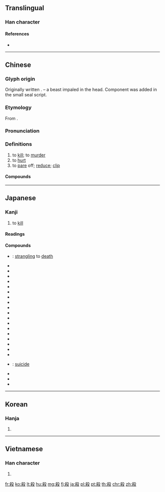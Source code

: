 {{also|杀}}
==Translingual==

===Han character===
{{Han char|rn=79|rad=殳|as=07|sn=11|four=47947|canj=KCHNE,KDHNE|ids=⿰杀殳}}

====References====
* {{Han ref|kx=0585.110|dkj=16638|dj=0978.050|hdz=32157.010|uh=6BBA|ud=27578|bh=B1FE|bd=45566}}

----

==Chinese==
{{zh-forms|s=杀}}

===Glyph origin===
Originally written {{zh-l|*杀}}. {{liushu|p}} – a beast impaled in the head. Component {{zh-l|*殳|pole, weapon}} was added in the small seal script.

===Etymology===
From {{inh|zh|sit-pro|*g/b-sat}}.

===Pronunciation===
{{zh-pron
|m=shā
|ma=
|c=saat3,saai3
|h=pfs=sat
|mn=sat
|w=4saq
|mc=y
|oc=y
|cat=v
}}

===Definitions===
{{zh-hanzi}}

# to [[kill]]; to [[murder]]
# to [[hurt]]
# to [[pare]] off; [[reduce]]; [[clip]]
#: {{zh-x|隆殺 之 義 辨 矣。|The principle of increase and dimunution (of sumptuary allowances) is defined.|CL|ref={{w2|zh|荀子}}, {{lang|zh|《樂論》}}}}

====Compounds====
{{zh-der|殺場|殺蟲藥|殺敵致果|殺伐|殺風景|殺害|殺機|殺雞取卵|殺雞嚇猴|殺價|殺戒|殺菌|殺戮|殺掠|殺碁|殺氣|殺青|殺人不見血|殺人不眨眼|殺人越貨|殺傷|殺身|殺身成仁|殺生|殺手|殺手锏|殺死|殺頭|殺一儆百|殺一警百|一概抹殺|一筆抹殺|不教而殺|不殺|不豐不殺|仇殺|他殺|以殺去殺|以殺止殺|低溫殺菌|借刀殺人|借劍殺人|凶殺|凶殺案|切腹自殺|刺殺|剿殺|劫殺|勝殘去殺|卸磨殺驢|去殺勝殘|合殺|喊殺|喊殺連天|嗜殺成性|噍殺|嚴殺|坑殺|大屠殺|大殺|大殺風景|天殺的|天生天殺|夾殺|好生惡殺|妨殺|姦殺|宰殺|封殺|射殺|屠殺|幽殺|廝殺|忒殺|情殺|惡支殺|慈悲殺人|慢性自殺|打打殺殺|打殺|打魚殺家|扼殺|抄殺|折殺|抹殺|拉殺|拋閃殺人|按殺|捐殘去殺|捕殺|掠殺|接殺|掩殺|搏殺|撲殺|收殺|故殺|斫殺|斬刈殺伐|斬盡殺絕|春生秋殺|暗殺|曾參殺人|曾子殺彘|格殺|格殺勿論|槍殺|止殺|殘殺|殺一利百|殺人償命|殺人如芥|殺人如草|殺人如蓺|殺人如麻|殺人放火|殺人滅口|殺人滅跡|殺人犯|殺人盈野|殺人罪|殺伐決斷|殺傷力|殺出重圍|殺剁|殺千刀|殺口甜|殺坯|殺妻求將|殺威棒|殺威風|殺家達子|殺彘教子|殺性子|殺手鐧|殺才|殺氣騰騰|殺狗勸夫|殺狗記|殺生之柄|殺生之權|殺生與奪|殺聲震天|殺菌劑|殺蟲劑|殺蟲器|殺衣縮食|殺身之禍|殺身出生|殺身報國|殺身成名|殺身成義|殺身救國|殺身為報|殺雞儆猴|殺雞扯脖|殺雞炊黍|殺雞為黍|殺雞駭猴|殺馬毀車|毀車殺馬|毒殺|氣殺鍾馗|沒亂殺|沒合殺|淹殺|減殺|溷殺|濫殺無辜|爛殺|牲殺|狗氣殺|狙殺|猛殺|獵殺|生殺之權|生殺予奪|生殺大權|生殺與奪|畏罪自殺|痛殺殺|砍殺|破殺殺|笑殺|絞殺|義刑義殺|肅殺|自殺|自相殘殺|苦殺|荊劉拜殺|藥殺|虐殺|虧殺|衝殺|覆軍殺將|觸殺|誅殺|誅盡殺絕|誘殺|誤殺|謀殺|豐殺|趕盡殺絕|躁殺|追殺|通殺|逼殺|過失殺人|雙殺|馬殺雞|鴆殺}}

{{zh-cat|Elementary|Death}}

----

==Japanese==

===Kanji===
{{ja-kanji|grade=4|rs=殳07}}

# to [[kill]]

====Readings====
{{ja-readings
|goon=[[せい]] (sei) {{non-joyo-reading}}, [[せち]] (sechi) {{non-joyo-reading}}, [[せつ]] (setsu)
|kanon=[[さい]] (sai), [[さつ]] (satsu)
|kun=[[ころす|ころ.す]] ({{ja-l|殺す}}, koro.su), [[そぐ|そ.ぐ]] ({{ja-l|殺ぐ}}, so.gu)
}}

====Compounds====
{{der-top|Compounds}}
* {{ja-r|縊殺|いさつ}}: [[strangling]] to [[death]]
* {{ja-r|虐殺|ぎゃくさつ}}
* {{ja-r|人殺し|ひとごろし}}
* {{ja-r|殺人|さつじん}}
* {{ja-r|殺害|さつがい}}
* {{ja-r|殺気|さっき}}
* {{ja-r|殺菌|さっきん}}
* {{ja-r|殺傷|さっしょう}}
* {{ja-r|殺身|さっしん}}
* {{ja-r|殺生|せっしょう}}
* {{ja-r|殺青|さっせい}}
* {{ja-r|殺節|さっせつ}}
* {{ja-r|殺到|さっとう}}
* {{ja-r|殺伐|さつばつ}}
* {{ja-r|殺風景|さっぷうけい}}
* {{ja-r|殺戮|さつりく}}
* {{ja-r|殺略|さつりゃく}}
* {{ja-r|殺陣|さつじん}}
* {{ja-r|刺殺|しさつ}}
* {{ja-r|自殺|じさつ}}: [[suicide]]
* {{ja-r|相殺|そうさい}}
* {{ja-r|他殺|たさつ}}
* {{ja-r|抹殺|まっさつ}}
{{der-bottom}}

----

==Korean==

===Hanja===
{{ko-hanja|hangeul=[[살]], [[쇠]]|eumhun=|mr=sal, soe|y=sal, soy}}

# {{defn|lang=ko|sort=殳07}}

----

==Vietnamese==

===Han character===
{{vi-hantu|[[sát]], [[sái]], [[sít]], [[sịt]], [[sướt]], [[sét]], [[sượt]]|rs=殳07}}

# {{defn|lang=vi|sort=殳07}}

[[fr:殺]]
[[ko:殺]]
[[lt:殺]]
[[hu:殺]]
[[mg:殺]]
[[fj:殺]]
[[ja:殺]]
[[pl:殺]]
[[pt:殺]]
[[th:殺]]
[[chr:殺]]
[[zh:殺]]